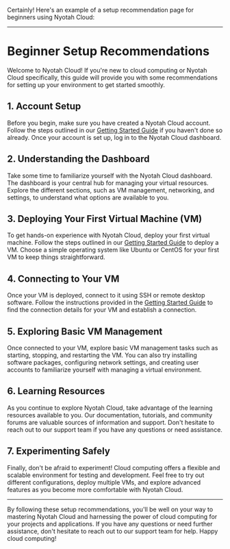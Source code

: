 Certainly! Here's an example of a setup recommendation page for beginners using Nyotah Cloud:

---

# Beginner Setup Recommendations

Welcome to Nyotah Cloud! If you're new to cloud computing or Nyotah Cloud specifically, this guide will provide you with some recommendations for setting up your environment to get started smoothly.

## 1. Account Setup

Before you begin, make sure you have created a Nyotah Cloud account. Follow the steps outlined in our [Getting Started Guide](getting-started.md) if you haven't done so already. Once your account is set up, log in to the Nyotah Cloud dashboard.

## 2. Understanding the Dashboard

Take some time to familiarize yourself with the Nyotah Cloud dashboard. The dashboard is your central hub for managing your virtual resources. Explore the different sections, such as VM management, networking, and settings, to understand what options are available to you.

## 3. Deploying Your First Virtual Machine (VM)

To get hands-on experience with Nyotah Cloud, deploy your first virtual machine. Follow the steps outlined in our [Getting Started Guide](getting-started.md) to deploy a VM. Choose a simple operating system like Ubuntu or CentOS for your first VM to keep things straightforward.

## 4. Connecting to Your VM

Once your VM is deployed, connect to it using SSH or remote desktop software. Follow the instructions provided in the [Getting Started Guide](getting-started.md) to find the connection details for your VM and establish a connection.

## 5. Exploring Basic VM Management

Once connected to your VM, explore basic VM management tasks such as starting, stopping, and restarting the VM. You can also try installing software packages, configuring network settings, and creating user accounts to familiarize yourself with managing a virtual environment.

## 6. Learning Resources

As you continue to explore Nyotah Cloud, take advantage of the learning resources available to you. Our documentation, tutorials, and community forums are valuable sources of information and support. Don't hesitate to reach out to our support team if you have any questions or need assistance.

## 7. Experimenting Safely

Finally, don't be afraid to experiment! Cloud computing offers a flexible and scalable environment for testing and development. Feel free to try out different configurations, deploy multiple VMs, and explore advanced features as you become more comfortable with Nyotah Cloud.

---

By following these setup recommendations, you'll be well on your way to mastering Nyotah Cloud and harnessing the power of cloud computing for your projects and applications. If you have any questions or need further assistance, don't hesitate to reach out to our support team for help. Happy cloud computing!